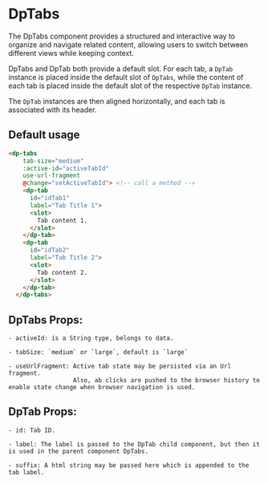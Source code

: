 
<Meta
  title="Components/Tabs"
  component={DpTabs} />

# DpTabs

The DpTabs component provides a structured and interactive way to organize and navigate related content, allowing users to switch between different views while keeping context.

DpTabs and DpTab both provide a default slot. For each tab, a `DpTab` instance is placed inside the default slot of `DpTabs`, while the content of each tab is placed inside the default slot of the respective `DpTab` instance.

The `DpTab` instances are then aligned horizontally, and each tab is associated with its header.

## Default usage

```html
<dp-tabs
    tab-size="medium"
    :active-id="activeTabId"
    use-url-fragment
    @change="setActiveTabId"> <!-- call a method -->
    <dp-tab
      id="idTab1"
      label="Tab Title 1">
      <slot>
        Tab content 1.
      </slot>
    </dp-tab>
    <dp-tab
      id="idTab2"
      label="Tab Title 2">
      <slot>
        Tab content 2.
      </slot>
    </dp-tab>
  </dp-tabs>
```

## DpTabs Props:

```
- activeId: is a String type, belongs to data.

- tabSize: `medium` or `large`, default is `large`

- useUrlFragment: Active tab state may be persisted via an Url fragment.
                  Also, ab clicks are pushed to the browser history to enable state change when browser navigation is used.
```

## DpTab Props:

```
- id: Tab ID.

- label: The label is passed to the DpTab child component, but then it is used in the parent component DpTabs.

- suffix: A html string may be passed here which is appended to the tab label.
```

